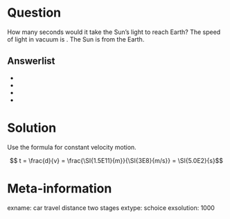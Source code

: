Question
========
How many seconds would it take the Sun's light to reach Earth? The speed of light in vacuum is \SI{3E8}{m/s}. The Sun is \SI{1.5E11}{m} from the Earth.


Answerlist
----------
* \SI{0}{s}
* \SI{2.0E-3}{s}
* \SI{5.0E2}{s}
* \SI{4.5E19}{s}


Solution
========
Use the formula for constant velocity motion.

$$ t = \frac{d}{v} = \frac{\SI{1.5E11}{m}}{\SI{3E8}{m/s}} = \SI{5.0E2}{s}$$

Meta-information
================
exname: car travel distance two stages
extype: schoice
exsolution: 1000
